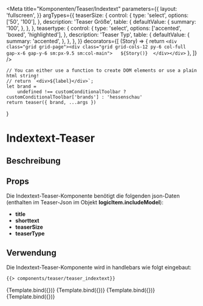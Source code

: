 
<Meta
    title="Komponenten/Teaser/Indextext"
    parameters={{
        layout: 'fullscreen',
    }}
    argTypes={{
        teaserSize: {
            control: {
                type: 'select',
                options: ['50', '100'],
            },
            description: 'Teaser Größe',
            table: {
                defaultValue: {
                    summary: '100',
                },
            },
        },
        teasertype: {
            control: {
                type: 'select',
                options: ['accented', 'boxed', 'highlighted'],
            },
            description: 'Teaser Typ',
            table: {
                defaultValue: {
                    summary: 'accented',
                },
            },
        },
    }}
    decorators={[
        (Story) => {
            return `<div class="grid grid-page"><div class="grid grid-cols-12 py-6 col-full gap-x-6 gap-y-6 sm:px-9.5 sm:col-main">  
                ${Story()} 
                </div></div>`
        },
    ]}
/>

    // You can either use a function to create DOM elements or use a plain html string!
    // return `<div>${label}</div>`;
    let brand =
        undefined !== customConditionalToolbar ? customConditionalToolbar['brands'] : 'hessenschau'
    return teaser({ brand, ...args })
}

# Indextext-Teaser

## Beschreibung

## Props

Die Indextext-Teaser-Komponente benötigt die folgenden json-Daten (enthalten im Teaser-Json im Objekt <b>logicItem.includeModel</b>):

<ul>
    <li>
        <b>title</b>
    </li>
    <li>
        <b>shorttext</b>
    </li>
    <li>
        <b>teaserSize</b>
    </li>
    <li>
        <b>teaserType</b>
    </li>
</ul>

## Verwendung

Die Indextext-Teaser-Komponente wird in handlebars wie folgt eingebaut:

```html
{{> components/teaser/teaser_indextext}}
```

<Canvas withToolbar>
    <Story
        name="Text mit Hintergrund 100"
        args={dataTeserIndextext100Accented.logicItem.includeModel}
    >
        {Template.bind({})}
    </Story>
    <Story name="Text mit Box 100" args={dataTeserIndextext100Boxed.logicItem.includeModel}>
        {Template.bind({})}
    </Story>
    <Story
        name="Hintergrund orange 100"
        args={dataTeserIndextext100Highlighted.logicItem.includeModel}
    >
        {Template.bind({})}
    </Story>
    <Story
        name="Text mit Hintergrund 50"
        args={dataTeserIndextext50Accented.logicItem.includeModel}
    >
        {Template.bind({})}
    </Story>
</Canvas>

<ArgsTable story="Text mit Hintergrund 100" />

